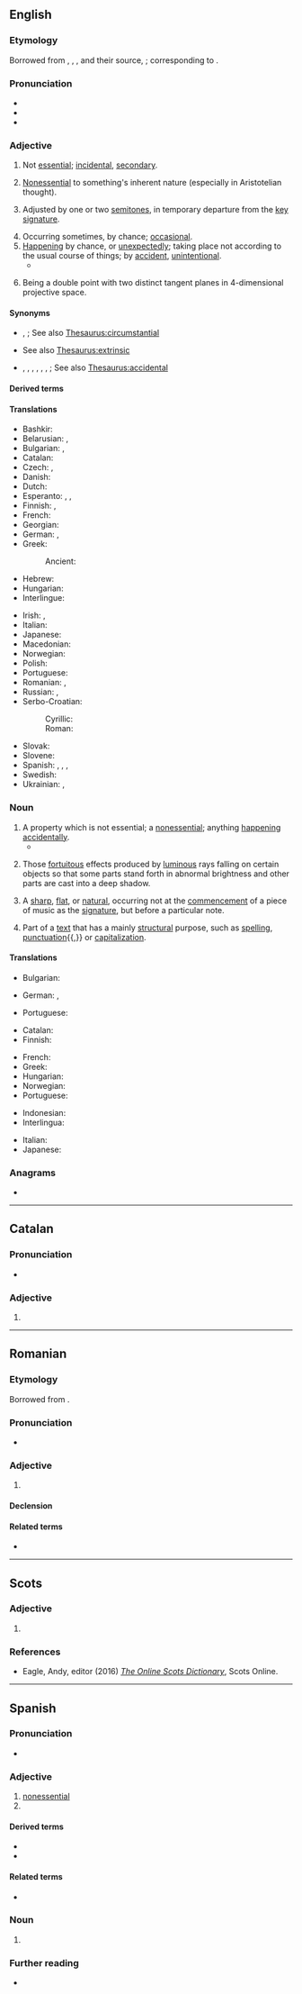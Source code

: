 ==English==

===Etymology===
Borrowed from {{bor|en|xno|accidentel}}, {{der|en|frm|accidentel}}, {{m|frm|accidental}}, and their source, {{der|en|LL.|accidēntālis}}; corresponding to {{affix|en|accident|-al|nocat=1}}.

===Pronunciation===
* {{IPA|en|/ˌæk.sɪ.ˈdɛn.tl̩/}}
* {{audio|en|en-us-accidental.ogg|Audio (US)}}
* {{rhymes|en|ɛntəl}}

===Adjective===
{{en-adj}}

# Not [[essential]]; [[incidental]], [[secondary]]. {{defdate|from 14th c.}}
# {{lb|en|philosophy}} [[nonessential|Nonessential]] to something's inherent nature (especially in Aristotelian thought). {{defdate|from 14th c.}}
# {{lb|en|music}} Adjusted by one or two [[semitone]]s, in temporary departure from the [[key signature]]. {{defdate|from 16th c.}}
# Occurring sometimes, by chance; [[occasional]]. {{defdate|from 16th c.}}
# [[happening|Happening]] by chance, or [[unexpectedly]]; taking place not according to the usual course of things; by [[accident]], [[unintentional]]. {{defdate|from 16th c.}}
#* {{quote-book|en|year=1603|author={{w|John Florio}}|type=translation|by=Michel de Montaigne|title=Essays|section=III.1|passage=The way to trueth is but one and simple, that of particular profit and benefit of affaires a man hath in charge, double, uneven and '''accidentall''' {{transterm|fortuite|lang=frm}}.}}
# {{lb|en|geometry}} Being a double point with two distinct tangent planes in 4-dimensional projective space.

====Synonyms====
* {{sense|not essential}} {{l|en|circumstantial}}, {{l|en|incidental}}; See also [[Thesaurus:circumstantial]]
* {{sense|nonessential to something's inherent nature}} See also [[Thesaurus:extrinsic]]
* {{sense|happening by chance}} {{l|en|adventitious}}, {{l|en|casual}}, {{l|en|contingent}}, {{l|en|fortuitous}}, {{l|en|incidental}}, {{l|en|occasional}}, {{l|en|serendipitous}}; See also [[Thesaurus:accidental]]

====Derived terms====
{{der3|en|accidental chords|accidental colors|accidental lights|accidental point|accidentally|accidentalness}}

====Translations====
{{trans-top|happening by chance}}
* Bashkir: {{t|ba|осраҡлы|sc=Cyrl}}
* Belarusian: {{t|be|выпадко́вы}}, {{t|be|неспадзява́ны}} {{qualifier|unexpected}}
* Bulgarian: {{t+|bg|случа́ен}}, {{t+|bg|неоча́кван}} {{qualifier|unexpected}}
* Catalan: {{t+|ca|accidental}}
* Czech: {{t|cs|nahodilý}}, {{t+|cs|náhodný}}
* Danish: {{t|da|tilfældig}}
* Dutch: {{t+|nl|toevallig}}
* Esperanto: {{t|eo|neatendita}}, {{t|eo|hazarda}}, {{t|eo|akcidenta}}
* Finnish: {{t+|fi|sattumanvarainen}}, {{t+|fi|sattumalta}}
* French: {{t+|fr|accidentel}}
* Georgian: {{t|ka|შემთხვევითი|sc=Geor}}
* German: {{t+|de|versehentlich}}, {{t+|de|zufällig}}
* Greek:
*: Ancient: {{t|grc|τυχαῖος}}
* Hebrew: {{t|he|מקרי|tr=miqry|sc=Hebr}}
* Hungarian: {{t+|hu|véletlen}}
* Interlingue: {{t|ie|accidental}}
{{trans-mid}}
* Irish: {{t|ga|aimseach}}, {{t|ga|toirmeascach}}
* Italian: {{t+|it|accidentale}}
* Japanese: {{t+|ja|偶然|alt=偶然の|tr=ぐうぜん, gūzen no}}
* Macedonian: {{t|mk|случаен}}
* Norwegian: {{t+|no|tilfeldig}}
* Polish: {{t+|pl|przypadkowy}}
* Portuguese: {{t+|pt|acidental}}
* Romanian: {{t+|ro|accidental}}, {{t+|ro|întâmplător}}
* Russian: {{t+|ru|случа́йный}}, {{t+|ru|неожи́данный}} {{qualifier|unexpected}}
* Serbo-Croatian:
*: Cyrillic: {{t|sh|слу̏ча̄јан}}
*: Roman: {{t+|sh|slȕčājan}}
* Slovak: {{t|sk|náhodný}}
* Slovene: {{t|sl|naključen}}
* Spanish: {{t+|es|accidental}}, {{t+|es|casual}}, {{t+|es|imprevisto}}, {{t+|es|fortuito}}
* Swedish: {{t+|sv|tillfällig}}
* Ukrainian: {{t+|uk|випадко́вий}}, {{t|uk|несподі́ваний}} {{qualifier|unexpected}}
{{trans-bottom}}

===Noun===
{{en-noun}}

# A property which is not essential; a [[nonessential]]; anything [[happening]] [[accidentally]].
#* {{quote-book|en|year=1662|title=Worthies of England|author=Fuller|passage=He conceived it just that '''accidentals''' ... should sink with the substance of the accusation.}}
# {{lb|en|painting|pluralonly}} Those [[fortuitous]] effects produced by [[luminous]] rays falling on certain objects so that some parts stand forth in abnormal brightness and other parts are cast into a deep shadow.
# {{lb|en|music}} A [[sharp]], [[flat]], or [[natural]], occurring not at the [[commencement]] of a piece of music as the [[signature]], but before a particular note.
# Part of a [[text]] that has a mainly [[structural]] purpose, such as [[spelling]], [[punctuation]]{{,}} or [[capitalization]].
#: {{cot|en|substantive}}

====Translations====
{{trans-top|a property which is not essential}}
* Bulgarian: {{t|bg|несъществено качество}}
{{trans-mid}}
* German: {{t+|de|Zufall|m}}, {{t+|de|Versehen|n}}
{{trans-bottom}}

{{trans-top|(in plural, painting)}}
* Portuguese: {{t+|pt|acidente|m}}
{{trans-mid}}
{{trans-bottom}}

{{trans-top|(music)}}
* Catalan: {{t+|ca|accident|m}}
* Finnish: {{t+|fi|etumerkki}}
{{trans-mid}}
* French: {{t+|fr|altération|f}}
* Greek: {{t+|el|αλλοίωση|f}}
* Hungarian: {{t+|hu|módosítójel}}
* Norwegian: {{t|no|løst fortegn}}
* Portuguese: {{t+|pt|acidente|m}}
{{trans-bottom}}

{{checktrans-top}}
* Indonesian: {{t+check|id|kebetulan}}
* Interlingua: {{t-check|ia|accidental}}
{{trans-mid}}
* Italian: {{t+check|it|accidentale}}
* Japanese: {{t+check|ja|偶然|tr=[[ぐうぜん]], gūzen|sc=Jpan}}
{{trans-bottom}}

===Anagrams===
* {{anagrams|en|a=aaccdeilnt|calcinated}}

----

==Catalan==

===Pronunciation===
* {{rhymes|ca|al}}

===Adjective===
{{ca-adj|mf}}

# {{l|en|accidental}}

----

==Romanian==

===Etymology===
Borrowed from {{bor|ro|fr|accidentel}}.

===Pronunciation===
* {{IPA|ro|/ak.t͡ʃi.denˈtal/}}

===Adjective===
{{ro-adj|4}}

# {{l|en|accidental}}

====Declension====
{{ro-adj-4}}

====Related terms====
* {{l|ro|accident}}

----

==Scots==

===Adjective===
{{sco-adj}}

# {{l|en|accidental}}

===References===
* Eagle, Andy, editor (2016) ''[http://scots-online.org/dictionary/index.asp The Online Scots Dictionary]'', Scots Online.

----

==Spanish==

===Pronunciation===
* {{es-IPA}}

===Adjective===
{{es-adj|pl=accidentales}}

# [[nonessential]]
# {{l|en|accidental}}

====Derived terms====
* {{l|es|accidentalidad}}
* {{l|es|accidentalmente}}

====Related terms====
* {{l|es|accidente}}

===Noun===
{{es-noun|m|accidentales}}

# {{lb|es|music}} {{l|en|accidental}}
#: {{syn|es|accidente}}

===Further reading===
* {{R:DRAE 2001}}